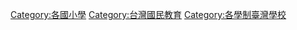 {{Schools in jurisdiction|台灣}}
{{Commonscat|Elementary schools in Taiwan}}

[[Category:各國小學|Category:各國小學]]
[[Category:台灣國民教育|Category:台灣國民教育]]
[[Category:各學制臺灣學校|Category:各學制臺灣學校]]